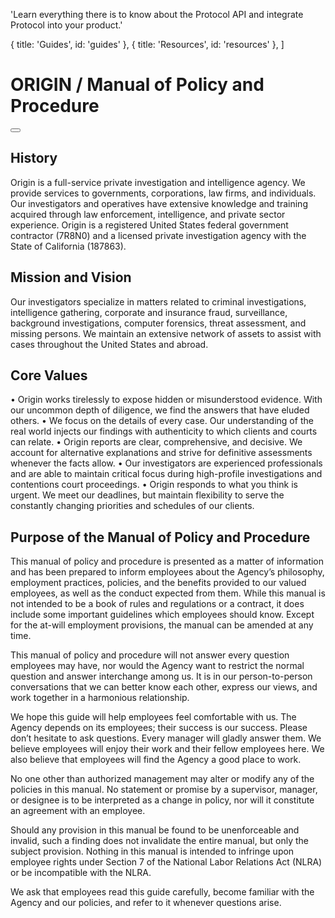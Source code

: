 
  'Learn everything there is to know about the Protocol API and integrate Protocol into your product.'

  { title: 'Guides', id: 'guides' },
  { title: 'Resources', id: 'resources' },
]

<HeroPattern />

# ORIGIN / Manual of Policy and Procedure

<div className="not-prose">
  <Button
    href="/sdks"
    variant="text"
    arrow="right"
    children="Get your API key"
  />
</div>

## History
Origin is a full-service private investigation and intelligence agency. We provide services to governments, corporations, law firms, and individuals. Our investigators and operatives have extensive knowledge and training acquired through law enforcement, intelligence, and private sector experience. Origin is a registered United States federal government contractor (7R8N0) and a licensed private investigation agency with the State of California (187863).

## Mission and Vision
Our investigators specialize in matters related to criminal investigations, intelligence gathering, corporate and insurance fraud, surveillance, background investigations, computer forensics, threat assessment, and missing persons. We maintain an extensive network of assets to assist with cases throughout the United States and abroad.

## Core Values
•	Origin works tirelessly to expose hidden or misunderstood evidence. With our uncommon depth of diligence, we find the answers that have eluded others.
•	We focus on the details of every case. Our understanding of the real world injects our findings with authenticity to which clients and courts can relate.
•	Origin reports are clear, comprehensive, and decisive. We account for alternative explanations and strive for definitive assessments whenever the facts allow.
•	Our investigators are experienced professionals and are able to maintain critical focus during high-profile investigations and contentions court proceedings.
•	Origin responds to what you think is urgent. We meet our deadlines, but maintain flexibility to serve the constantly changing priorities and schedules of our clients.

## Purpose of the Manual of Policy and Procedure
This manual of policy and procedure is presented as a matter of information and has been prepared to inform employees about the Agency’s philosophy, employment practices, policies, and the benefits provided to our valued employees, as well as the conduct expected from them. While this manual is not intended to be a book of rules and regulations or a contract, it does include some important guidelines which employees should know. Except for the at-will employment provisions, the manual can be amended at any time.
 
This manual of policy and procedure will not answer every question employees may have, nor would the Agency want to restrict the normal question and answer interchange among us. It is in our person-to-person conversations that we can better know each other, express our views, and work together in a harmonious relationship.
 
We hope this guide will help employees feel comfortable with us. The Agency depends on its employees; their success is our success. Please don’t hesitate to ask questions. Every manager will gladly answer them. We believe employees will enjoy their work and their fellow employees here. We also believe that employees will find the Agency a good place to work.
 
No one other than authorized management may alter or modify any of the policies in this manual. No statement or promise by a supervisor, manager, or designee is to be interpreted as a change in policy, nor will it constitute an agreement with an employee.
 
Should any provision in this manual be found to be unenforceable and invalid, such a finding does not invalidate the entire manual, but only the subject provision. Nothing in this manual is intended to infringe upon employee rights under Section 7 of the National Labor Relations Act (NLRA) or be incompatible with the NLRA.
 
We ask that employees read this guide carefully, become familiar with the Agency and our policies, and refer to it whenever questions arise.
